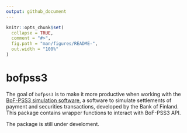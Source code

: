 ```yaml
---
output: github_document
---
```


<!-- README.md is generated from README.Rmd. Please edit that file -->

```r
knitr::opts_chunk$set(
  collapse = TRUE,
  comment = "#>",
  fig.path = "man/figures/README-",
  out.width = "100%"
)
```

# bofpss3

<!-- badges: start -->
<!-- badges: end -->

The goal of `bofpss3` is to make it more productive when working with the [BoF-PSS3 simulation software](https://www.suomenpankki.fi/en/financial-stability/bof-pss-simulator/), a software to simulate settlements of payment and securities transactions, developed by the Bank of Finland. This package contains wrapper functions to interact with BoF-PSS3 API.

The package is still under develoment.






